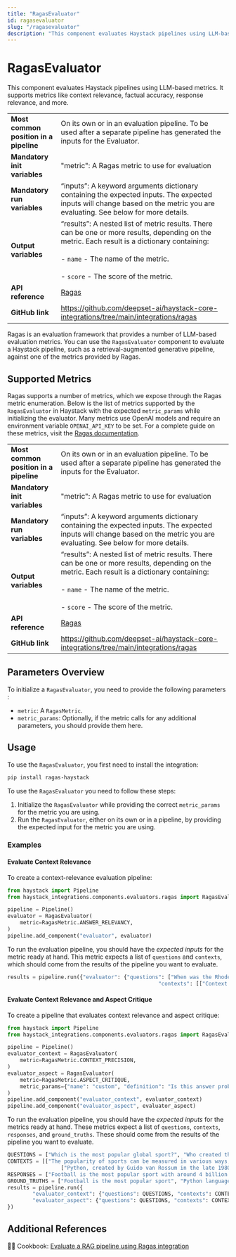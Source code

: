 ```yaml
---
title: "RagasEvaluator"
id: ragasevaluator
slug: "/ragasevaluator"
description: "This component evaluates Haystack pipelines using LLM-based metrics. It supports metrics like context relevance, factual accuracy, response relevance, and more."
---
```


# RagasEvaluator

This component evaluates Haystack pipelines using LLM-based metrics. It supports metrics like context relevance, factual accuracy, response relevance, and more.

|  |  |
| --- | --- |
| **Most common position in a pipeline** | On its own or in an evaluation pipeline. To be used after a separate pipeline has generated the inputs for the Evaluator. |
| **Mandatory init variables** | "metric": A Ragas metric to use for evaluation |
| **Mandatory run variables** | “inputs”: A keyword arguments dictionary containing the expected inputs. The expected inputs will change based on the metric you are evaluating. See below for more details. |
| **Output variables** | “results”: A nested list of metric results. There can be one or more results, depending on the metric. Each result is a dictionary containing:  <br /> <br />- `name` - The name of the metric.  <br /> <br />- `score` - The score of the metric. |
| **API reference** | [Ragas](/reference/integrations-ragas) |
| **GitHub link** | https://github.com/deepset-ai/haystack-core-integrations/tree/main/integrations/ragas |

Ragas is an evaluation framework that provides a number of LLM-based evaluation metrics. You can use the `RagasEvaluator` component to evaluate a Haystack pipeline, such as a retrieval-augmented generative pipeline, against one of the metrics provided by Ragas.

## Supported Metrics

Ragas supports a number of metrics, which we expose through the Ragas metric enumeration. Below is the list of metrics supported by the `RagasEvaluator` in Haystack with the expected `metric_params` while initializing the evaluator. Many metrics use OpenAI models and require an environment variable `OPENAI_API_KEY` to be set. For a complete guide on these metrics, visit the [Ragas documentation](https://docs.ragas.io/).

|  |  |
| --- | --- |
| **Most common position in a pipeline** | On its own or in an evaluation pipeline. To be used after a separate pipeline has generated the inputs for the Evaluator. |
| **Mandatory init variables** | "metric": A Ragas metric to use for evaluation |
| **Mandatory run variables** | “inputs”: A keyword arguments dictionary containing the expected inputs. The expected inputs will change based on the metric you are evaluating. See below for more details. |
| **Output variables** | “results”: A nested list of metric results. There can be one or more results, depending on the metric. Each result is a dictionary containing:  <br /> <br />- `name` - The name of the metric.  <br /> <br />- `score` - The score of the metric. |
| **API reference** | [Ragas](/reference/integrations-ragas) |
| **GitHub link** | https://github.com/deepset-ai/haystack-core-integrations/tree/main/integrations/ragas |

## Parameters Overview

To initialize a `RagasEvaluator`, you need to provide the following parameters : 

- `metric`: A `RagasMetric`.
- `metric_params`: Optionally, if the metric calls for any additional parameters, you should provide them here.

## Usage

To use the `RagasEvaluator`, you first need to install the integration:

```bash
pip install ragas-haystack
```

To use the `RagasEvaluator` you need to follow these steps:

1. Initialize the `RagasEvaluator` while providing the correct `metric_params` for the metric you are using.
2. Run the `RagasEvaluator`, either on its own or in a pipeline, by providing the expected input for the metric you are using.

### Examples

#### Evaluate Context Relevance

To create a context-relevance evaluation pipeline:

```python
from haystack import Pipeline
from haystack_integrations.components.evaluators.ragas import RagasEvaluator, RagasMetric

pipeline = Pipeline()
evaluator = RagasEvaluator(
    metric=RagasMetric.ANSWER_RELEVANCY,
)
pipeline.add_component("evaluator", evaluator)
```

To run the evaluation pipeline, you should have the _expected inputs_ for the metric ready at hand. This metric expects a list of `questions` and `contexts`, which should come from the results of the pipeline you want to evaluate.

```python
results = pipeline.run({"evaluator": {"questions": ["When was the Rhodes Statue built?", "Where is the Pyramid of Giza?"], 
                                                "contexts": [["Context for question 1"], ["Context for question 2"]]}})
```

#### Evaluate Context Relevance and Aspect Critique

To create a pipeline that evaluates context relevance and aspect critique:

```python
from haystack import Pipeline
from haystack_integrations.components.evaluators.ragas import RagasEvaluator, RagasMetric

pipeline = Pipeline()
evaluator_context = RagasEvaluator(
    metric=RagasMetric.CONTEXT_PRECISION,
)
evaluator_aspect = RagasEvaluator(
    metric=RagasMetric.ASPECT_CRITIQUE,
    metric_params={"name": "custom", "definition": "Is this answer problematic for children?", "strictness": 3},
)
pipeline.add_component("evaluator_context", evaluator_context)
pipeline.add_component("evaluator_aspect", evaluator_aspect)
```

To run the evaluation pipeline, you should have the _expected inputs_ for the metrics ready at hand. These metrics expect a list of `questions`, `contexts`, `responses`, and `ground_truths`. These should come from the results of the pipeline you want to evaluate.

```python
QUESTIONS = ["Which is the most popular global sport?", "Who created the Python language?"]
CONTEXTS = [["The popularity of sports can be measured in various ways, including TV viewership, social media presence, number of participants, and economic impact. Football is undoubtedly the world's most popular sport with major events like the FIFA World Cup and sports personalities like Ronaldo and Messi, drawing a followership of more than 4 billion people."], 
                 ["Python, created by Guido van Rossum in the late 1980s, is a high-level general-purpose programming language. Its design philosophy emphasizes code readability, and its language constructs aim to help programmers write clear, logical code for both small and large-scale software projects."]]
RESPONSES = ["Football is the most popular sport with around 4 billion followers worldwide", "Python language was created by Guido van Rossum."]
GROUND_TRUTHS = ["Football is the most popular sport", "Python language was created by Guido van Rossum."]
results = pipeline.run({
        "evaluator_context": {"questions": QUESTIONS, "contexts": CONTEXTS, "ground_truths": GROUND_TRUTHS},
        "evaluator_aspect": {"questions": QUESTIONS, "contexts": CONTEXTS, "responses": RESPONSES},
})
```

## Additional References

:cook: Cookbook: [Evaluate a RAG pipeline using Ragas integration](https://haystack.deepset.ai/cookbook/rag_eval_ragas)